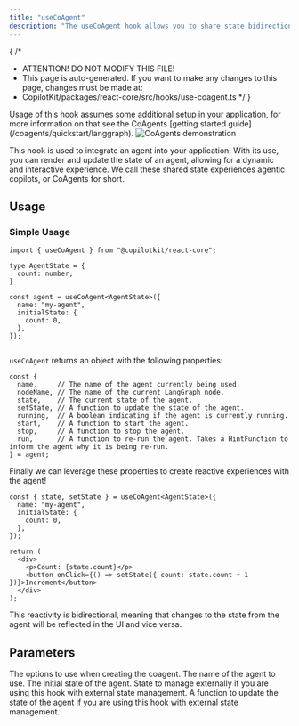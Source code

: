 ```yaml
---
title: "useCoAgent"
description: "The useCoAgent hook allows you to share state bidirectionally between your application and the agent."
---
```


{
 /*
  * ATTENTION! DO NOT MODIFY THIS FILE!
  * This page is auto-generated. If you want to make any changes to this page, changes must be made at:
  * CopilotKit/packages/react-core/src/hooks/use-coagent.ts
  */
}
<Callout type="info">
  Usage of this hook assumes some additional setup in your application, for more information
  on that see the CoAgents <span className="text-blue-500">[getting started guide](/coagents/quickstart/langgraph)</span>.
</Callout>
<Frame className="my-12">
  <img
    src="/images/coagents/SharedStateCoAgents.gif"
    alt="CoAgents demonstration"
    className="w-auto"
  />
</Frame>
 
This hook is used to integrate an agent into your application. With its use, you can
render and update the state of an agent, allowing for a dynamic and interactive experience.
We call these shared state experiences agentic copilots, or CoAgents for short.
 
## Usage
 
### Simple Usage
 
```tsx
import { useCoAgent } from "@copilotkit/react-core";
 
type AgentState = {
  count: number;
}
 
const agent = useCoAgent<AgentState>({
  name: "my-agent",
  initialState: {
    count: 0,
  },
});
 
```
 
`useCoAgent` returns an object with the following properties:
 
```tsx
const {
  name,     // The name of the agent currently being used.
  nodeName, // The name of the current LangGraph node.
  state,    // The current state of the agent.
  setState, // A function to update the state of the agent.
  running,  // A boolean indicating if the agent is currently running.
  start,    // A function to start the agent.
  stop,     // A function to stop the agent.
  run,      // A function to re-run the agent. Takes a HintFunction to inform the agent why it is being re-run.
} = agent;
```
 
Finally we can leverage these properties to create reactive experiences with the agent!
 
```tsx
const { state, setState } = useCoAgent<AgentState>({
  name: "my-agent",
  initialState: {
    count: 0,
  },
});
 
return (
  <div>
    <p>Count: {state.count}</p>
    <button onClick={() => setState({ count: state.count + 1 })}>Increment</button>
  </div>
);
```
 
This reactivity is bidirectional, meaning that changes to the state from the agent will be reflected in the UI and vice versa.
 
## Parameters
<PropertyReference name="options" type="UseCoagentOptions<T>" required>
  The options to use when creating the coagent.
  <PropertyReference name="name" type="string" required>
    The name of the agent to use.
  </PropertyReference>
  <PropertyReference name="initialState" type="T | any">
    The initial state of the agent.
  </PropertyReference>
  <PropertyReference name="state" type="T | any">
    State to manage externally if you are using this hook with external state management.
  </PropertyReference>
  <PropertyReference name="setState" type="(newState: T | ((prevState: T | undefined) => T)) => void">
    A function to update the state of the agent if you are using this hook with external state management.
  </PropertyReference>
</PropertyReference>

